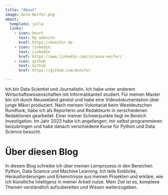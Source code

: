 ```yaml
---
title: "About"
image: Anna-Neifer.png
about:
  template: jolla
  links:
    - icon: heart
      text: My website
      href: https://Aneifer.de
    - icon: linkedin
      text: LinkedIn
      href: https://www.linkedin.com/in/anna-neifer/
    - icon: github
      text: Github
      href: https://github.com/Aneifer

---
```


Ich bin Data Scientist und Journalistin. Ich habe unter anderem Wirtschaftswissenschaften mit Informatikanteil studiert. Für meinen Master bin ich durch Neuseeland gereist und habe eine Videodokumentation über junge Māori produziert.
Nach meinem Volontariat beim Westdeutschen Rundfunk, habe ich als Reporterin und Redakteurin in verschiedenen Redaktionen gearbeitet. Einer meiner Schwerpunkte liegt im Bereich Investigation.
Im Jahr 2023 habe ich angefangen, mir selbst programmieren beizubringen und habe danach verschiedene Kurse für Python und Data Science besucht. 

# Über diesen Blog

In diesem Blog schreibe ich über meinen Lernprozess in den Bereichen Python, Data Science und Machine Learning. Ich teile Einblicke, Herausforderungen und Erkenntnisse aus meinen Projekten und erkläre, wie ich Künstliche Intelligenz in meiner Arbeit nutze. Mein Ziel ist es, komplexe Themen verständlich aufzubereiten und Wissen weiterzugeben.